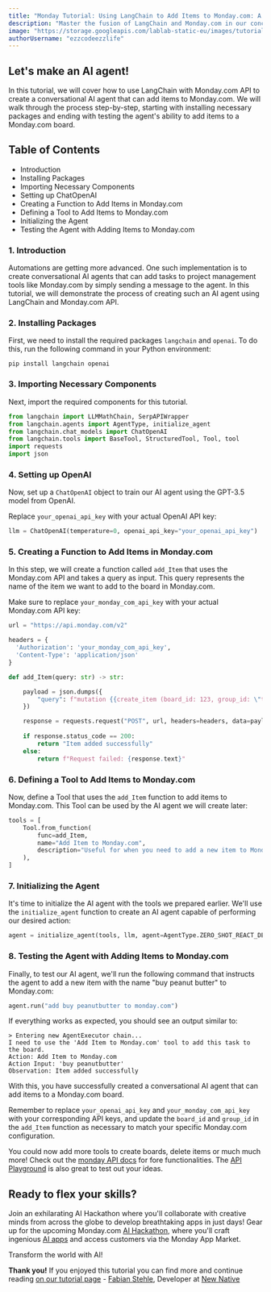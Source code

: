 ```yaml
---
title: "Monday Tutorial: Using LangChain to Add Items to Monday.com: A Comprehensive Tutorial"
description: "Master the fusion of LangChain and Monday.com in our concise AI agent tutorial! Unleash the power of Monday.com API for an awesome conversational experience, adding items to boards seamlessly!"
image: "https://storage.googleapis.com/lablab-static-eu/images/tutorials/monday-lanchain.png"
authorUsername: "ezzcodeezzlife"
---
```


## Let's make an AI agent!

In this tutorial, we will cover how to use LangChain with Monday.com API to create a conversational AI agent that can add items to Monday.com. We will walk through the process step-by-step, starting with installing necessary packages and ending with testing the agent's ability to add items to a Monday.com board.

## Table of Contents

- Introduction
- Installing Packages
- Importing Necessary Components
- Setting up ChatOpenAI
- Creating a Function to Add Items in Monday.com
- Defining a Tool to Add Items to Monday.com
- Initializing the Agent
- Testing the Agent with Adding Items to Monday.com

### 1. Introduction 

Automations are getting more advanced. One such implementation is to create conversational AI agents that can add tasks to project management tools like Monday.com by simply sending a message to the agent. In this tutorial, we will demonstrate the process of creating such an AI agent using LangChain and Monday.com API.

### 2. Installing Packages 

First, we need to install the required packages `langchain` and `openai`. To do this, run the following command in your Python environment:

```
pip install langchain openai
```

### 3. Importing Necessary Components 

Next, import the required components for this tutorial.

```python
from langchain import LLMMathChain, SerpAPIWrapper
from langchain.agents import AgentType, initialize_agent
from langchain.chat_models import ChatOpenAI
from langchain.tools import BaseTool, StructuredTool, Tool, tool
import requests
import json
```

### 4. Setting up OpenAI

Now, set up a `ChatOpenAI` object to train our AI agent using the GPT-3.5 model from OpenAI.

Replace `your_openai_api_key` with your actual OpenAI API key:

```python
llm = ChatOpenAI(temperature=0, openai_api_key="your_openai_api_key")
```

### 5. Creating a Function to Add Items in Monday.com 

In this step, we will create a function called `add_Item` that uses the Monday.com API and takes a query as input. This query represents the name of the item we want to add to the board in Monday.com.

Make sure to replace `your_monday_com_api_key` with your actual Monday.com API key:

```python
url = "https://api.monday.com/v2"

headers = {
  'Authorization': 'your_monday_com_api_key',
  'Content-Type': 'application/json'
}

def add_Item(query: str) -> str:

    payload = json.dumps({
        "query": f"mutation {{create_item (board_id: 123, group_id: \"topics\", item_name: \"{query}\") {{id}}}}"
    })

    response = requests.request("POST", url, headers=headers, data=payload)
    
    if response.status_code == 200:
        return "Item added successfully"
    else:
        return f"Request failed: {response.text}"
```

### 6. Defining a Tool to Add Items to Monday.com 

Now, define a Tool that uses the `add_Item` function to add items to Monday.com. This Tool can be used by the AI agent we will create later:

```python
tools = [
    Tool.from_function(
        func=add_Item,
        name="Add Item to Monday.com",
        description="Useful for when you need to add a new item to Monday, input is the name of the new item",
    ),
]
```

### 7. Initializing the Agent 

It's time to initialize the AI agent with the tools we prepared earlier. We'll use the `initialize_agent` function to create an AI agent capable of performing our desired action:

```python
agent = initialize_agent(tools, llm, agent=AgentType.ZERO_SHOT_REACT_DESCRIPTION, verbose=True)
```

### 8. Testing the Agent with Adding Items to Monday.com 

Finally, to test our AI agent, we'll run the following command that instructs the agent to add a new item with the name "buy peanut butter" to Monday.com:

```python
agent.run("add buy peanutbutter to monday.com")
```

If everything works as expected, you should see an output similar to:

```
> Entering new AgentExecutor chain...
I need to use the 'Add Item to Monday.com' tool to add this task to the board.
Action: Add Item to Monday.com
Action Input: 'buy peanutbutter'
Observation: Item added successfully
```

With this, you have successfully created a conversational AI agent that can add items to a Monday.com board.

Remember to replace `your_openai_api_key` and `your_monday_com_api_key` with your corresponding API keys, and update the `board_id` and `group_id` in the `add_Item` function as necessary to match your specific Monday.com configuration.

You could now add more tools to create boards, delete items or much much more! Check out the [monday API docs](https://developer.monday.com/apps/docs/mondayapi) for fore functionalities. The [API Playground](https://monday.com/developers/v2/try-it-yourself) is also great to test out your ideas.

## Ready to flex your skills?

Join an exhilarating AI Hackathon where you'll collaborate with creative minds from across the globe to develop breathtaking apps in just days! Gear up for the upcoming Monday.com [AI Hackathon](https://lablab.ai/event/monday-ai-app-hackathon), where you'll craft ingenious [AI apps](https://lablab.ai/apps) and access customers via the Monday App Market.

Transform the world with AI!

**Thank you!** 
If you enjoyed this tutorial you can find more and continue reading [on our tutorial page](https://lablab.ai/t) - [Fabian Stehle](https://github.com/ezzcodeezzlife), Developer at [New Native](https://newnative.ai/)
